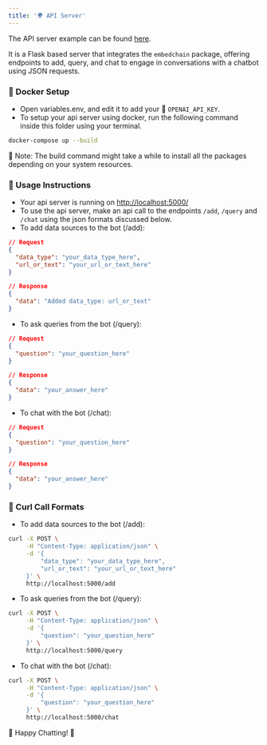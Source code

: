 ```yaml
---
title: '🌍 API Server'
---
```


The API server example can be found [here](https://github.com/embedchain/embedchain/tree/main/examples/api_server).

It is a Flask based server that integrates the `embedchain` package, offering endpoints to add, query, and chat to engage in conversations with a chatbot using JSON requests.

### 🐳 Docker Setup

- Open variables.env, and edit it to add your 🔑 `OPENAI_API_KEY`.
- To setup your api server using docker, run the following command inside this folder using your terminal.

```bash
docker-compose up --build
```

📝 Note: The build command might take a while to install all the packages depending on your system resources.

### 🚀 Usage Instructions

- Your api server is running on [http://localhost:5000/](http://localhost:5000/)
- To use the api server, make an api call to the endpoints `/add`, `/query` and `/chat` using the json formats discussed below.
- To add data sources to the bot (/add):
```json
// Request
{
  "data_type": "your_data_type_here",
  "url_or_text": "your_url_or_text_here"
}

// Response
{
  "data": "Added data_type: url_or_text"
}
```
- To ask queries from the bot (/query):
```json
// Request
{
  "question": "your_question_here"
}

// Response
{
  "data": "your_answer_here"
}
```
- To chat with the bot (/chat):
```json
// Request
{
  "question": "your_question_here"
}

// Response
{
  "data": "your_answer_here"
}
```

### 📡 Curl Call Formats

- To add data sources to the bot (/add):
```bash
curl -X POST \
     -H "Content-Type: application/json" \
     -d '{
         "data_type": "your_data_type_here",
         "url_or_text": "your_url_or_text_here"
     }' \
     http://localhost:5000/add
```
- To ask queries from the bot (/query):
```bash
curl -X POST \
     -H "Content-Type: application/json" \
     -d '{
         "question": "your_question_here"
     }' \
     http://localhost:5000/query
```
- To chat with the bot (/chat):
```bash
curl -X POST \
     -H "Content-Type: application/json" \
     -d '{
         "question": "your_question_here"
     }' \
     http://localhost:5000/chat
```

🎉 Happy Chatting! 🎉
